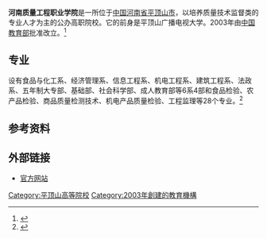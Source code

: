 '''河南质量工程职业学院'''是一所位于[[中国|中国]][[河南省|河南省]][[平顶山市|平顶山市]]，以培养质量技术监督类的专业人才为主的公办高职院校。它的前身是平顶山广播电视大学。2003年由[[中华人民共和国教育部|中国教育部]]批准改立。<ref>{{cite web|url=http://gaokao.haedu.gov.cn/college-dt-4871-6268.htm|title=河南质量工程职业学院简介|publisher=河南质量工程职业学院官网|date=2011-04-27|language=zh-hans|deadurl=yes|archiveurl=https://web.archive.org/web/20130920171716/http://gaokao.haedu.gov.cn/college-dt-4871-6268.htm|archivedate=2013-09-20}}</ref>

== 专业 ==
设有食品与化工系、经济管理系、信息工程系、机电工程系、建筑工程系、法政系、五年制大专部、基础部、社会科学部、成人教育部等6系4部和食品检验、农产品检验、商品质量检测技术、机电产品质量检验、工程监理等28个专业。<ref>{{cite web|url=http://www.gxeea.cn/view/content_625_12770.htm|title=河南质量工程职业学院招生章程|publisher=广西招生考试网|date=|language=zh-hans|access-date=2011-09-21|archive-url=https://web.archive.org/web/20060701182404/http://www.gxeea.cn/view/content_625_12770.htm|archive-date=2006-07-01|dead-url=yes}}</ref>

== 参考资料 ==
{{reflist}}

== 外部链接 ==
*[https://web.archive.org/web/20120629185907/http://www.zlxy.cn/ 官方网站]

{{河南高等院校|nocat}}
[[Category:平顶山高等院校|Category:平顶山高等院校]]
[[Category:2003年創建的教育機構|Category:2003年創建的教育機構]]